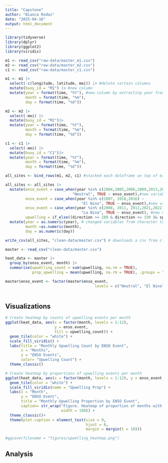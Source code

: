 ```yaml
---
title: "Capstone"
author: "Bianca Rodas"
date: "2025-04-16"
output: html_document
---
```


```r
library(tidyverse)
library(dplyr)
library(ggplot2)
library(viridis)
```

```r
m1 <- read_csv("raw-data/master_m1.csv")
m2 <- read_csv("raw-data/master_m2.csv")
c1 <- read_csv("raw-data/master_c1.csv")
```

```r
m1 <- m1 |> 
  select(-c(longitude, latitude, mei)) |> #delete certain columns
  mutate(buoy_id = "M1") |> #new column
  mutate(year = format(time, "%Y"), #new column by extracting year from POSIX format
         month = format(time, "%m"),
         day = format(time, "%d"))

m2 <- m2 |> 
  select(-mei) |> 
  mutate(buoy_id = "M2")|> 
  mutate(year = format(time, "%Y"),
         month = format(time, "%m"),
         day = format(time, "%d"))

c1 <- c1 |>
  select(-mei) |> 
  mutate(buoy_id = "C1")|> 
  mutate(year = format(time, "%Y"),
         month = format(time, "%m"),
         day = format(time, "%d"))

all_sites <- bind_rows(m1, m2, c1) #stacked each dataframe on top of each other

all_sites <- all_sites |> 
  mutate(enso_event = case_when(year %in% c(2004,2005,2006,2009,2013,2014,2015,2017,2018,2019,2020)~ 
                              "Neutral", TRUE ~ enso_event),#new variable called "Neutral" for certain years
         enso_event = case_when(year %in% c(2007, 2010,2016) ~
                                  "El Nino", TRUE ~ enso_event),#new variable called "El Nino" for certain years
         enso_event = case_when(year %in% c(2008, 2011, 2012,2021,2022,2023) ~
                                  "La Nina", TRUE ~ enso_event), #new variable called "La Nina" for certain years
         upwelling = if_else((direction >= 280 & direction <= 330 )& speed > 4.0, 1, 0)) |> #new column called upwelling based on certain conditions
  mutate(year = as.numeric(year), # changed variables from character to numeric
         month =as.numeric(month),
         day = as.numeric(day)) 

write_csv(all_sites, "clean-data/master.csv") # downloads a csv from cleaned data
```


```r
master <- read_csv("clean-data/master.csv")
```

```r
heat_data <- master |>
  group_by(enso_event, month) |>
  summarise(upwelling_count = sum(upwelling, na.rm = TRUE),
            prop_upwelling = mean(upwelling, na.rm = TRUE), .groups = "drop")

master$enso_event <- factor(master$enso_event, 
                                        levels = c("Neutral", "El Nino", "La Nina")) 
  
```


## Visualizations 


```r
# Create heatmap by counts of upwelling events per month
ggplot(heat_data, aes(x = factor(month, levels = 1:12), 
                      y = enso_event, 
                      fill = upwelling_count)) +
  geom_tile(color = "white") +
  scale_fill_viridis() +
  labs(title = "Monthly Upwelling Count by ENSO Event",
       x = "Months", 
       y = "ENSO Events",
       color= "Upwelling Count") +
  theme_classic()

```


```r
# Create heatmap by proportions of upwelling events per month
ggplot(heat_data, aes(x = factor(month, levels = 1:12), y = enso_event, fill = prop_upwelling)) +
  geom_tile(color = "white") +
  scale_fill_viridis(name = "Upwelling Prop") +
  labs(x = "Month", 
       y = "ENSO Event", 
       title = "Monthly Upwelling Proportion by ENSO Event",
       caption= str_wrap("Figure. Heatmap of proportion of months with upwelling events across different ENSO phases (El Niño, La Niña, and Neutral) and calendar months. Each tile represents the fraction of months—aggregated across multiple years—in which upwelling occurred during a specific ENSO condition and month. Yellow tiles indicate a higher proportion of upwelling months (closer to 1.0), while purple tiles indicate lower proportions.",
                         width = 108)) +
  theme_classic()+
  theme(plot.caption = element_text(size = 9,
                                    hjust = 0,
                                    margin = margin(t = 10)))

#ggsave(filename = "figures/upwelling_heatmap.png")
```



## Analysis











